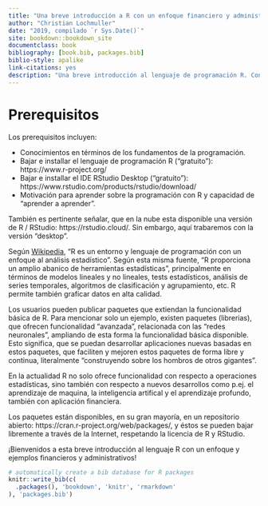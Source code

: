 ```yaml
--- 
title: "Una breve introducción a R con un enfoque financiero y administrativo"
author: "Christian Lochmuller"
date: "2019, compilado `r Sys.Date()`"
site: bookdown::bookdown_site
documentclass: book
bibliography: [book.bib, packages.bib]
biblio-style: apalike
link-citations: yes
description: "Una breve introducción al lenguaje de programación R. Con unos ejemplos del área administrativo y de las finanzas."
---
```


# Prerequisitos

Los prerequisitos incluyen:

- Conocimientos en términos de los fundamentos de la programación.
- Bajar e installar el lenguaje de programación R ("gratuito"): https://www.r-project.org/
- Bajar e installar el IDE RStudio Desktop ("gratuito"): https://www.rstudio.com/products/rstudio/download/
- Motivación para aprender sobre la programación con R y capacidad de "aprender a aprender".

También es pertinente señalar, que en la nube esta disponible una versión de R / RStudio: https://rstudio.cloud/. Sin embargo, aquí trabaremos con la versión "desktop".

Según [Wikipedia](https://es.wikipedia.org/wiki/R_%28lenguaje_de_programación%29), "R es un entorno y lenguaje de programación con un enfoque al análisis estadístico". Según esta misma fuente, "R proporciona un amplio abanico de herramientas estadísticas", principalmente en términos de modelos lineales y no lineales, tests estadísticos, análisis de series temporales, algoritmos de clasificación y agrupamiento, etc. R permite también graficar datos en alta calidad.

Los usuarios pueden publicar paquetes que extiendan la funcionalidad básica de R. Para mencionar solo un ejemplo, existen paquetes (librerias), que ofrecen funcionalidad "avanzada", relacionada con las "redes neuronales", ampliando de esta forma la funcionalidad básica disponible. Esto significa, que se puedan desarrollar aplicaciones nuevas basadas en estos paquetes, que faciliten y mejoren estos paquetes de forma libre y continua, literalmente "construyendo sobre los hombros de otros gigantes".

En la actualidad R no solo ofrece funcionalidad con respecto a operaciones estadísticas, sino también con respecto a nuevos desarrollos como p.ej. el aprendizaje de maquina, la inteligencia artifical y el aprendizaje profundo, también con aplicación financiera.

Los paquetes están disponibles, en su gran mayoría, en un repositorio abierto: https://cran.r-project.org/web/packages/, y éstos se pueden bajar libremente a través de la Internet, respetando la licencia de R y RStudio.

¡Bienvenidos a esta breve introducción al lenguaje R con un enfoque y ejemplos financieros y administrativos!

```r
# automatically create a bib database for R packages
knitr::write_bib(c(
  .packages(), 'bookdown', 'knitr', 'rmarkdown'
), 'packages.bib')
```

